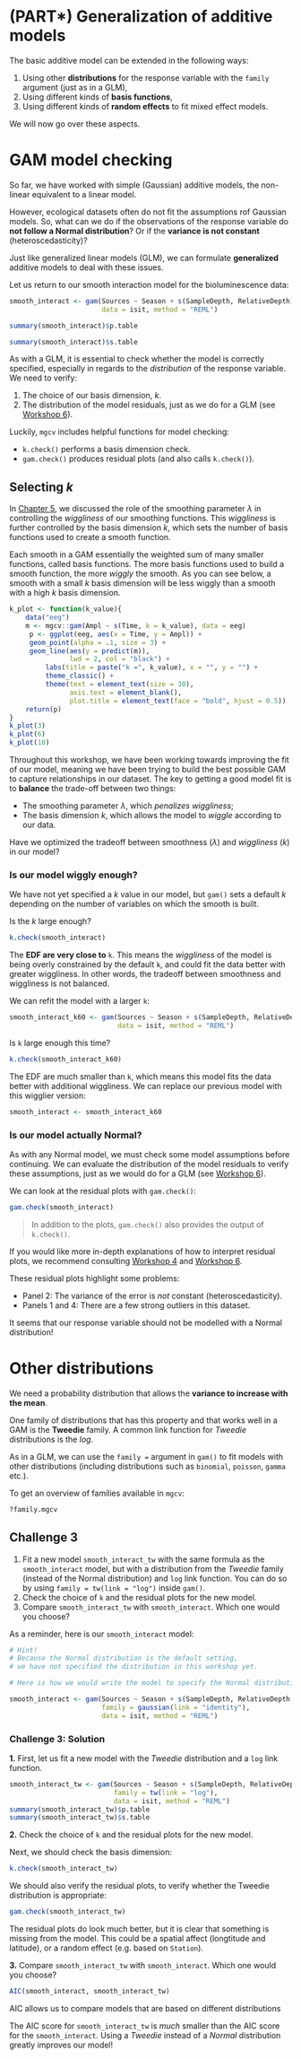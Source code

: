 # (PART\*) Generalization of additive models {-}

The basic additive model can be extended in the following ways:

1. Using other **distributions** for the response variable with the `family` argument (just as in a GLM),
2. Using different kinds of **basis functions**,
3. Using different kinds of **random effects** to fit mixed effect models.

We will now go over these aspects.

# GAM model checking {#gam-model-checking}

So far, we have worked with simple (Gaussian) additive models, the non-linear equivalent to a linear model. 

However, ecological datasets often do not fit the assumptions rof Gaussian models. So, what can we do if the observations of the response variable do **not follow a Normal distribution**? Or if the **variance is not constant** (heteroscedasticity)?

Just like generalized linear models (GLM), we can formulate **generalized** additive models to deal with these issues.

Let us return to our smooth interaction model for the bioluminescence data:

```r
smooth_interact <- gam(Sources ~ Season + s(SampleDepth, RelativeDepth), 
                       data = isit, method = "REML")

summary(smooth_interact)$p.table

summary(smooth_interact)$s.table
```

As with a GLM, it is essential to check whether the model is correctly specified, especially in regards to the *distribution* of the response variable. We need to verify:

1. The choice of our basis dimension, $k$.
2. The distribution of the model residuals, just as we do for a GLM (see [Workshop 6](https://r.qcbs.ca/workshops/r-workshop-06/)).

Luckily, `mgcv` includes helpful functions for model checking:

- `k.check()` performs a basis dimension check.
- `gam.check()` produces residual plots (and also calls `k.check()`).

## Selecting $k$

In [Chapter 5](#how-gams-work), we discussed the role of the smoothing parameter $\lambda$ in controlling the _wiggliness_ of our smoothing functions. This _wiggliness_ is further controlled by the basis dimension $k$, which sets the number of basis functions used to create a smooth function. 

Each smooth in a GAM essentially the weighted sum of many smaller functions, called basis functions. The more basis functions used to build a smooth function, the more _wiggly_ the smooth. As you can see below, a smooth with a small $k$ basis dimension will be less wiggly than a smooth with a high $k$ basis dimension.

```r
k_plot <- function(k_value){
    data("eeg")
    m <- mgcv::gam(Ampl ~ s(Time, k = k_value), data = eeg)
     p <- ggplot(eeg, aes(x = Time, y = Ampl)) +
     geom_point(alpha = .1, size = 3) + 
     geom_line(aes(y = predict(m)),
               lwd = 2, col = "black") +
         labs(title = paste("k =", k_value), x = "", y = "") +
         theme_classic() + 
         theme(text = element_text(size = 30), 
               axis.text = element_blank(),
               plot.title = element_text(face = "bold", hjust = 0.5))  
    return(p)
}
k_plot(3)
k_plot(6)
k_plot(10)
```


Throughout this workshop, we have been working towards improving the fit of our model, meaning we have been trying to build the best possible GAM to capture relationships in our dataset. The key to getting a good model fit is to __balance__ the trade-off between two things:

+ The smoothing parameter $\lambda$, which _penalizes wiggliness_;
+ The basis dimension $k$, which allows the model to _wiggle_ according to our data.

:::puzzle
Have we optimized the tradeoff between smoothness ($\lambda$) and _wiggliness_ ($k$) in our model?
:::

### Is our model wiggly enough? 

We have not yet specified a $k$ value in our model, but `gam()` sets a default $k$ depending on the number of variables on which the smooth is built.

Is the $k$ large enough?

```r
k.check(smooth_interact)
```

The **EDF are very close to** `k`. This means the _wiggliness_ of the model is being overly constrained by the default `k`, and could fit the data better with greater wiggliness. In other words, the tradeoff between smoothness and wiggliness is not balanced.

We can refit the model with a larger `k`:

```r
smooth_interact_k60 <- gam(Sources ~ Season + s(SampleDepth, RelativeDepth, k = 60), 
                           data = isit, method = "REML")
```

Is `k` large enough this time?

```r
k.check(smooth_interact_k60)
```

The EDF are much smaller than `k`, which means this model fits the data better with additional wiggliness. We can replace our previous model with this wigglier version:

```r
smooth_interact <- smooth_interact_k60
```


### Is our model actually Normal? 

As with any Normal model, we must check some model assumptions before continuing. We can evaluate the distribution of the model residuals to verify these assumptions, just as we would do for a GLM (see [Workshop 6](https://r.qcbs.ca/workshops/r-workshop-06/)).

We can look at the residual plots with `gam.check()`:

```r
gam.check(smooth_interact)
```

> In addition to the plots, `gam.check()` also provides the output of `k.check()`.

:::explanation
If you would like more in-depth explanations of how to interpret residual plots, we recommend consulting [Workshop 4](https://r.qcbs.ca/workshops/r-workshop-04/) and [Workshop 6](https://r.qcbs.ca/workshops/r-workshop-06/).
:::

These residual plots highlight some problems:

- Panel 2: The variance of the error is _not_ constant (heteroscedasticity).
- Panels 1 and 4: There are a few strong outliers in this dataset.

:::noway
It seems that our response variable should not be modelled with a Normal distribution!
:::

# Other distributions {#other-distributions}

We need a probability distribution that allows the **variance to increase with the mean**.

One family of distributions that has this property and that works well in a GAM is the **Tweedie** family. A common link function for *Tweedie* distributions is the $log$.

As in a GLM, we can use the `family = ` argument in `gam()` to fit models with other distributions (including distributions such as `binomial`, `poisson`, `gamma` etc.).

To get an overview of families available in `mgcv`:
```r
?family.mgcv
```


## Challenge 3

1. Fit a new model `smooth_interact_tw` with the same formula as the `smooth_interact` model, but with a distribution from the *Tweedie* family (instead of the Normal distribution) and `log` link function. You can do so by using `family = tw(link = "log")` inside `gam()`.
2. Check the choice of `k` and the residual plots for the new model.
3. Compare `smooth_interact_tw` with `smooth_interact`. Which one would you choose?

As a reminder, here is our `smooth_interact` model:

```r
# Hint!
# Because the Normal distribution is the default setting, 
# we have not specified the distribution in this workshop yet.

# Here is how we would write the model to specify the Normal distribution:

smooth_interact <- gam(Sources ~ Season + s(SampleDepth, RelativeDepth, k = 60), 
                       family = gaussian(link = "identity"), 
                       data = isit, method = "REML")
```

### Challenge 3: Solution

__1.__ First, let us fit a new model with the _Tweedie_ distribution and a `log` link function.

```r
smooth_interact_tw <- gam(Sources ~ Season + s(SampleDepth, RelativeDepth, k = 60), 
                          family = tw(link = "log"),
                          data = isit, method = "REML")
summary(smooth_interact_tw)$p.table
summary(smooth_interact_tw)$s.table
```


__2.__ Check the choice of `k` and the residual plots for the new model.

Next, we should check the basis dimension:

```r
k.check(smooth_interact_tw)
```

We should also verify the residual plots, to verify whether the Tweedie distribution is appropriate:

```r
gam.check(smooth_interact_tw)
```

The residual plots do look much better, but it is clear that something is missing from the model. This could be a spatial affect (longtitude and latitude), or a random effect (e.g. based on `Station`).


__3.__ Compare `smooth_interact_tw` with `smooth_interact`. Which one would you choose?

```r
AIC(smooth_interact, smooth_interact_tw)
```

:::explanation
AIC allows us to compare models that are based on different distributions
:::

The AIC score for `smooth_interact_tw` is _much_ smaller than the AIC score for the `smooth_interact`. Using a *Tweedie* instead of a *Normal* distribution greatly improves our model!